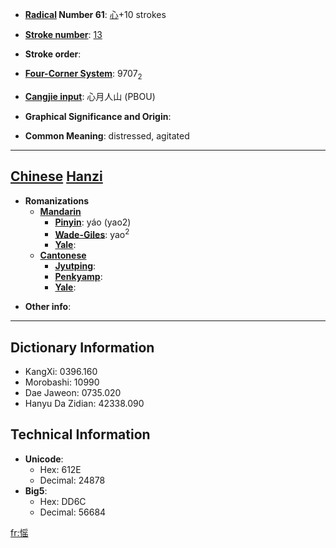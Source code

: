 * '''[[Wiktionary:Chinese radical index| Radical]] Number 61''': [[Wiktionary:Chinese radical index 心|心]]+10 strokes

* '''[[Wiktionary:Chinese total strokes index|Stroke number]]''': [[Wiktionary:Chinese total strokes index 13|13]]

* '''Stroke order''': 

* '''[[Wiktionary:Chinese four corner index|Four-Corner System]]''': 9707<sub>2</sub>

* '''[[Wiktionary:Chinese Cangjie index|Cangjie input]]''': 心月人山 (PBOU)

* '''Graphical Significance and Origin''': 

* '''Common Meaning''': distressed, agitated

----

== [[Chinese]] [[Hanzi]] ==

* '''Romanizations'''
** '''[[Mandarin]]'''
*** '''[[Pinyin]]''': yáo (yao2)
*** '''[[Wade-Giles]]''': yao<sup>2</sup>
*** '''[[Yale]]''': 
** '''[[Cantonese]]'''
*** '''[[Jyutping]]''':
*** '''[[Penkyamp]]''': 
*** '''[[Yale]]''': 

* '''Other info''': 

----

== Dictionary Information ==

* KangXi: 0396.160
* Morobashi: 10990
* Dae Jaweon: 0735.020
* Hanyu Da Zidian: 42338.090

== Technical Information ==

* '''Unicode''':
** Hex: 612E
** Decimal: 24878
* '''Big5''':
** Hex: DD6C
** Decimal: 56684

[[fr:愮]]